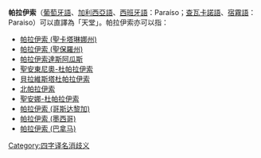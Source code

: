 '''帕拉伊索'''（[[葡萄牙語|葡萄牙語]]、[[加利西亞語|加利西亞語]]、[[西班牙語|西班牙語]]：Paraíso；[[查瓦卡諾語|查瓦卡諾語]]、[[宿霧語|宿霧語]]：Paraiso）可以直譯為「天堂」。帕拉伊索亦可以指：
* [[帕拉伊索_(聖卡塔琳娜州)|帕拉伊索 (聖卡塔琳娜州)]]
* [[帕拉伊索_(聖保羅州)|帕拉伊索 (聖保羅州)]]
* [[帕拉伊索達斯阿瓜斯|帕拉伊索達斯阿瓜斯]]
* [[聖安東尼奧-杜帕拉伊索|聖安東尼奧-杜帕拉伊索]]
* [[貝拉維斯塔杜帕拉伊索|貝拉維斯塔杜帕拉伊索]]
* [[北帕拉伊索|北帕拉伊索]]
* [[聖安娜-杜帕拉伊索|聖安娜-杜帕拉伊索]]
* [[帕拉伊索_(哥斯达黎加)|帕拉伊索 (哥斯达黎加)]]
* [[帕拉伊索_(墨西哥)|帕拉伊索 (墨西哥)]]
* [[帕拉伊索_(巴拿马)|帕拉伊索 (巴拿马)]]

{{disambig|cat=四字地名消歧义}}
[[Category:四字译名消歧义|Category:四字译名消歧义]]